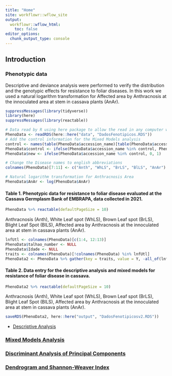 ```yaml
---
title: "Home"
site: workflowr::wflow_site
output:
  workflowr::wflow_html:
    toc: false
editor_options:
  chunk_output_type: console
---
```


## Introduction

### Phenotypic data
Descriptive and deviance analysis were performed to verify the distribution and the genotypic effects for resistance to foliar diseases.
In this work we used a natural logarithm transformation for Affected area by Anthracnosis at the innoculated area at stem in cassava plants (AnAr).

```r
suppressMessages(library(tidyverse))
library(here)
suppressMessages(library(reactable))

# Data read by R using here package to allow the read in any computer with different directory path
PhenoData <- readRDS(here::here("data", "DadosFenotipicos.RDS"))
# Add the control information for the Mixed Models analysis
control <- names(table(PhenoData$accession_name)[table(PhenoData$accession_name) > 30])
PhenoData$control <- ifelse(PhenoData$accession_name %in% control, PhenoData$accession_name, "999") 
PhenoData$new <- ifelse(PhenoData$accession_name %in% control, 0, 1)

# Change the Disease names to english abbreviations
colnames(PhenoData)[7:11] <- c("Anth", "WhLS", "BrLS", "BlLS", "AnAr")

# Natural logarithm transformation for Anthracnosis Area
PhenoData$AnAr <- log(PhenoData$AnAr)
```

#### Table 1. Phenotypic data for resistance to foliar disease evaluated at the Cassava Germplasm Bank of EMBRAPA, data collected in 2021.
```r
PhenoData %>% reactable(defaultPageSize = 10)
```
Anthracnosis (Anth), White Leaf spot (WhLS), Brown Leaf spot (BrLS), Blight Leaf Spot (BlLS), Affected area by Anthracnosis at the innoculated area at stem in cassava plants (AnAr).

```r
lnfUtl <- colnames(PhenoData)[c(1:4, 12:13)]
PhenoData$talhao_number <- NULL
PhenoData$Idade <- NULL
traits <- colnames(PhenoData)[!colnames(PhenoData) %in% lnfUtl]
PhenoData2 <- PhenoData %>% gather(key = traits, value = Y, -all_of(lnfUtl))
```

#### Table 2. Data entry for the descriptive analysis and mixed models for resistance of foliar disease in cassava.
```r
PhenoData2 %>% reactable(defaultPageSize = 10)
```
Anthracnosis (Anth), White Leaf spot (WhLS), Brown Leaf spot (BrLS), Blight Leaf Spot (BlLS), Affected area by Anthracnosis at the innoculated area at stem in cassava plants (AnAr).

```r
saveRDS(PhenoData2, here::here("output", "DadosFenotipicosv2.RDS"))
```

- [Descriptive Analysis](AnalisesDescritivas.html)

### [Mixed Models Analysis](AnalisesModelosMistos.html)

### [Discriminant Analysis of Principal Components](PCA_DAPC.html)

### [Dendrogram and Shannon-Weaver Index](Den_IndSH.html)
